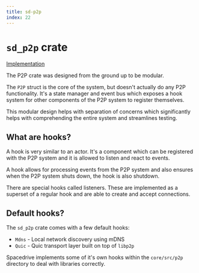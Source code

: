 ```yaml
---
title: sd-p2p
index: 22
---
```


# `sd_p2p` crate

[Implementation](https://github.com/spacedriveapp/spacedrive/tree/main/crates/p2p)

The P2P crate was designed from the ground up to be modular.

The `P2P` struct is the core of the system, but doesn't actually do any P2P functionality. It's a state manager and event bus which exposes a hook system for other components of the P2P system to register themselves.

This modular design helps with separation of concerns which significantly helps with comprehending the entire system and streamlines testing.

## What are hooks?

A hook is very similar to an actor. It's a component which can be registered with the P2P system and it is allowed to listen and react to events.

A hook allows for processing events from the P2P system and also ensures when the P2P system shuts down, the hook is also shutdown.

There are special hooks called listeners. These are implemented as a superset of a regular hook and are able to create and accept connections.

## Default hooks?

The `sd_p2p` crate comes with a few default hooks:
 - `Mdns` - Local network discovery using mDNS
 - `Quic` - Quic transport layer built on top of `libp2p`

Spacedrive implements some of it's own hooks within the `core/src/p2p` directory to deal with libraries correctly.
